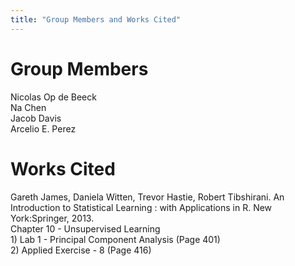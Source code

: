 ```yaml
---
title: "Group Members and Works Cited"
---
```

# Group Members 

Nicolas Op de Beeck  
Na Chen  
Jacob Davis  
Arcelio E. Perez 

# Works Cited 

Gareth James, Daniela Witten, Trevor Hastie, Robert Tibshirani. An Introduction to Statistical Learning : with Applications in R. New York:Springer, 2013.  
    Chapter 10 - Unsupervised Learning  
    1) Lab 1 - Principal Component Analysis (Page 401)  
    2) Applied Exercise - 8 (Page 416)